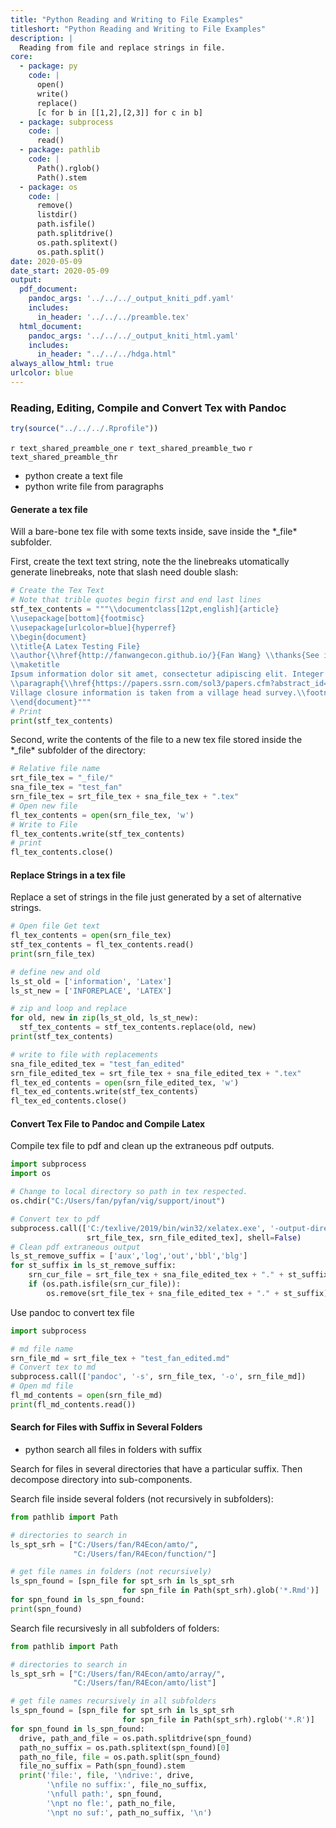 ```yaml
---
title: "Python Reading and Writing to File Examples"
titleshort: "Python Reading and Writing to File Examples"
description: |
  Reading from file and replace strings in file.
core:
  - package: py
    code: |
      open()
      write()
      replace()
      [c for b in [[1,2],[2,3]] for c in b]
  - package: subprocess
    code: |
      read()
  - package: pathlib
    code: |
      Path().rglob()
      Path().stem
  - package: os
    code: |
      remove()
      listdir()
      path.isfile()
      path.splitdrive()
      os.path.splitext()
      os.path.split()
date: 2020-05-09
date_start: 2020-05-09
output:
  pdf_document:
    pandoc_args: '../../../_output_kniti_pdf.yaml'
    includes:
      in_header: '../../../preamble.tex'
  html_document:
    pandoc_args: '../../../_output_kniti_html.yaml'
    includes:
      in_header: "../../../hdga.html"
always_allow_html: true
urlcolor: blue
---
```


### Reading, Editing, Compile and Convert Tex with Pandoc

```r
try(source("../../../.Rprofile"))
```

`r text_shared_preamble_one`
`r text_shared_preamble_two`
`r text_shared_preamble_thr`

- python create a text file
- python write file from paragraphs


#### Generate a tex file

Will a bare-bone tex file with some texts inside, save inside the *_file* subfolder.

First, create the text text string, note the the linebreaks utomatically generate linebreaks, note that slash need double slash:

```python
# Create the Tex Text
# Note that trible quotes begin first and end last lines
stf_tex_contents = """\\documentclass[12pt,english]{article}
\\usepackage[bottom]{footmisc}
\\usepackage[urlcolor=blue]{hyperref}
\\begin{document}
\\title{A Latex Testing File}
\\author{\\href{http://fanwangecon.github.io/}{Fan Wang} \\thanks{See information \\href{https://fanwangecon.github.io/Tex4Econ/}{Tex4Econ} for more.}}
\\maketitle
Ipsum information dolor sit amet, consectetur adipiscing elit. Integer Latex placerat nunc orci.
\\paragraph{\\href{https://papers.ssrn.com/sol3/papers.cfm?abstract_id=3140132}{Data}}
Village closure information is taken from a village head survey.\\footnote{Generally students went to schools.}
\\end{document}"""
# Print
print(stf_tex_contents)
```

Second, write the contents of the file to a new tex file stored inside the *_file* subfolder of the directory:

```python
# Relative file name
srt_file_tex = "_file/"
sna_file_tex = "test_fan"
srn_file_tex = srt_file_tex + sna_file_tex + ".tex"
# Open new file
fl_tex_contents = open(srn_file_tex, 'w')
# Write to File
fl_tex_contents.write(stf_tex_contents)
# print
fl_tex_contents.close()
```

#### Replace Strings in a tex file

Replace a set of strings in the file just generated by a set of alternative strings. 

```python
# Open file Get text
fl_tex_contents = open(srn_file_tex)
stf_tex_contents = fl_tex_contents.read()
print(srn_file_tex)

# define new and old
ls_st_old = ['information', 'Latex']
ls_st_new = ['INFOREPLACE', 'LATEX']

# zip and loop and replace
for old, new in zip(ls_st_old, ls_st_new):
  stf_tex_contents = stf_tex_contents.replace(old, new)
print(stf_tex_contents)

# write to file with replacements 
sna_file_edited_tex = "test_fan_edited"
srn_file_edited_tex = srt_file_tex + sna_file_edited_tex + ".tex"
fl_tex_ed_contents = open(srn_file_edited_tex, 'w')
fl_tex_ed_contents.write(stf_tex_contents)
fl_tex_ed_contents.close()
```

#### Convert Tex File to Pandoc and Compile Latex

Compile tex file to pdf and clean up the extraneous pdf outputs.

```python
import subprocess
import os 

# Change to local directory so path in tex respected.
os.chdir("C:/Users/fan/pyfan/vig/support/inout")

# Convert tex to pdf
subprocess.call(['C:/texlive/2019/bin/win32/xelatex.exe', '-output-directory',
                 srt_file_tex, srn_file_edited_tex], shell=False)
# Clean pdf extraneous output                 
ls_st_remove_suffix = ['aux','log','out','bbl','blg']
for st_suffix in ls_st_remove_suffix:
    srn_cur_file = srt_file_tex + sna_file_edited_tex + "." + st_suffix
    if (os.path.isfile(srn_cur_file)):
        os.remove(srt_file_tex + sna_file_edited_tex + "." + st_suffix)
```

Use pandoc to convert tex file

```python
import subprocess

# md file name
srn_file_md = srt_file_tex + "test_fan_edited.md"
# Convert tex to md
subprocess.call(['pandoc', '-s', srn_file_tex, '-o', srn_file_md])
# Open md file
fl_md_contents = open(srn_file_md)
print(fl_md_contents.read())
```

#### Search for Files with Suffix in Several Folders

- python search all files in folders with suffix

Search for files in several directories that have a particular suffix. Then decompose directory into sub-components. 

Search file inside several folders (not recursively in subfolders):

```python
from pathlib import Path

# directories to search in
ls_spt_srh = ["C:/Users/fan/R4Econ/amto/", 
              "C:/Users/fan/R4Econ/function/"]

# get file names in folders (not recursively)
ls_spn_found = [spn_file for spt_srh in ls_spt_srh 
                         for spn_file in Path(spt_srh).glob('*.Rmd')]
for spn_found in ls_spn_found:
print(spn_found)
```

Search file recursivesly in all subfolders of folders:

```python
from pathlib import Path

# directories to search in
ls_spt_srh = ["C:/Users/fan/R4Econ/amto/array/", 
              "C:/Users/fan/R4Econ/amto/list"]

# get file names recursively in all subfolders
ls_spn_found = [spn_file for spt_srh in ls_spt_srh 
                         for spn_file in Path(spt_srh).rglob('*.R')]
for spn_found in ls_spn_found:
  drive, path_and_file = os.path.splitdrive(spn_found)
  path_no_suffix = os.path.splitext(spn_found)[0]
  path_no_file, file = os.path.split(spn_found)
  file_no_suffix = Path(spn_found).stem
  print('file:', file, '\ndrive:', drive,
        '\nfile no suffix:', file_no_suffix,
        '\nfull path:', spn_found, 
        '\npt no fle:', path_no_file,
        '\npt no suf:', path_no_suffix, '\n')

```